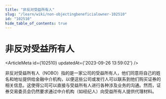 ```yaml
---
title: "非反对受益所有人"
slug: "/learn/wiki/non-objectingbeneficialowner-102510"
id: "102510"
hide_table_of_contents: true
---
```



# 非反对受益所有人

<ArticleMeta id={102510} updatedAt={'2023-09-26 13:59:02'} />
<div className='border-solid border-b border-t-0 my-4 border-[var(--ifm-color-gray-300)]' />

非反对受益所有人（NOBO）指的是一家公司的受益所有人，他们同意将自己的姓名和地址提供给金融中介机构，以便这些公司或发行人可以联系到他们购买证券的相关信息。这使得公司可以直接与受益所有人进行各种涉及业务的沟通。然而，证券交易委员会仍然要求通过中介机构（如经纪人）向受益所有人提供代理材料。
